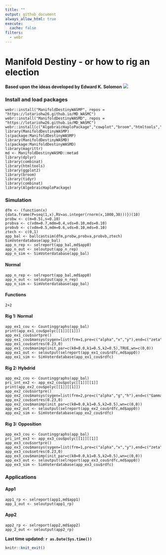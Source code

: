 ```yaml
---
title: ""
output: github_document
always_allow_html: true
execute: 
  cache: false
filters:
  - webr
---
```


# Manifold Destiny - or how to rig an election
**Based upon the ideas developed by Edward K. Solomon**
![](pngs/md.png)

### Install and load packages
```webr-r
webr::install("ManifoldDestinyWASMP", repos = "https://lotariohw26.github.io/MD_WASMC")
webr::install("ManifoldDestinyWASMD", repos = "https://lotariohw26.github.io/MD_WASMC")
webr::install(c("AlgebraicHaploPackage","cowplot","broom","htmltools","combinat","DT","dplyr","purrr","magrittr","data.table","tidyr","plotly"))
library(ManifoldDestinyWASMP)
ls(package:ManifoldDestinyWASMP)
library(ManifoldDestinyWASMD)
ls(package:ManifoldDestinyWASMD)
library(magrittr)
md <- ManifoldDestinyWASMD::metad
library(dplyr)
library(combinat)
library(htmltools)
library(ggplot2)
library(broom)
library(tidyr)
library(combinat)
library(AlgebraicHaploPackage)
```

### Simulation
```webr-r
dfm <- (function(x){data.frame(P=seq(1,x),RV=as.integer(rnorm(x,1000,30)))})(10)
probw <- c(m=0.51,s=0.10)
probva <- c(vdm=0.7,mdm=0.4,vds=0.10,mds=0.10)
probvb <- c(vdm=0.5,mdm=0.6,vds=0.10,mds=0.10)
ztech <- c(0,1)	
app_bal <- ballcastsim(dfm,probw,probva,probvb,ztech)
SimVoterdatabase(app_bal)
app_n_rep <- selreport(app_bal,md$app0)
app_n_out <- seloutput(app_n_rep)
app_n_sim <- SimVoterdatabase(app_bal)
```

#### Normal
```webr-r
app_n_rep <- selreport(app_bal,md$app0)
app_n_out <- seloutput(app_n_rep)
app_n_sim <- SimVoterdatabase(app_bal)
```

#### Functions
```webr-r
2+2
```

#### Rig 1: Normal
```webr-r
app_ex1_cou <- Countinggraphs(app_bal)
print(app_ex1_cou$polyc[[1]][[1]])
app_ex1_cou$sortpre()
app_ex1_cou$mansys(sygen=list(frm=1,pre=c("alpha","x","y"),end=c("zeta","lamda"),me=c(plnr=1,rot=0)))
app_ex1_cou$setres(0.23,0)
app_ex1_cou$manimp(init_par=c(k0=0.0,k1=0.5,k2=0.5),TRUE,wn=c(0,0))
app_ex1_out <- seloutput(selreport(app_ex1_cou$rdfc,md$app0))
app_ex1_sim <- SimVoterdatabase(app_ex1_cou$rdfc)
```

#### Rig 2: Hybdrid
```webr-r
app_ex2_cou <- Countinggraphs(app_bal)
pri_int_ex2 <- app_ex2_cou$polyc[[1]][[1]]
print(app_ex2_cou$polyc[[1]][[1]])
app_ex2_cou$sortpre()
app_ex2_cou$mansys(sygen=list(frm=2,pre=c("alpha","g","h"),end=c("Gamma","Omega"),FALSE,me=c(plnr=1,rot=0)))
app_ex2_cou$setres(0.23,0)
app_ex2_cou$manimp(init_par=c(k0=0.0,k1=0.5,k2=0.5),wn=c(0,0))
app_ex2_out <- seloutput(selreport(app_ex2_cou$rdfc,md$app0))
app_ex2_sim <- SimVoterdatabase(app_ex2_cou$rdfc)
```

#### Rig 3: Opposition
```webr-r
app_ex3_cou <- Countinggraphs(app_bal)
pri_int_ex3 <- app_ex3_cou$polyc[[1]][[1]]
app_ex3_cou$sortpre()
app_ex3_cou$mansys(sygen=list(frm=1,pre=c("alpha","x","y"),end=c("zeta","lamda"),me=c(plnr=1,rot=0)))
app_ex3_cou$setres(0.23,0)
app_ex3_cou$manimp(init_par=c(k0=0.0,k1=0.5,k2=0.5),wn=c(0,0))
app_ex3_out <- seloutput(selreport(app_ex3_cou$rdfc,md$app0))
app_ex3_sim <- SimVoterdatabase(app_ex3_cou$rdfc)
```

### Applications

#### App1
```webr-r
app1_rp <- selreport(app1,md$app1)
app_1_out <- seloutput(app1_rp)
```

#### App2
```webr-r
app2_rp <- selreport(app2,md$app2)
app_2_out <- seloutput(app2_rp)
```

**Last time updated: `r as.Date(Sys.time())`**

```r
knitr::knit_exit()
```

